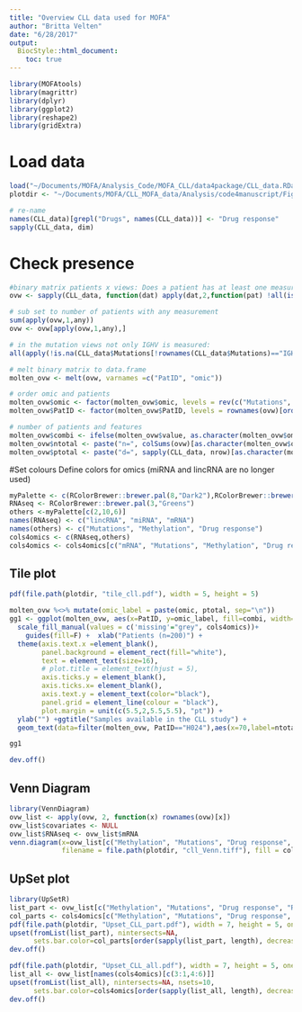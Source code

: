 ```yaml
---
title: "Overview CLL data used for MOFA"
author: "Britta Velten"
date: "6/28/2017"
output:
  BiocStyle::html_document:
    toc: true
---
```



```r
library(MOFAtools)
library(magrittr)
library(dplyr)
library(ggplot2)
library(reshape2)
library(gridExtra)
```

# Load data
```r
load("~/Documents/MOFA/Analysis_Code/MOFA_CLL/data4package/CLL_data.RData")
plotdir <- "~/Documents/MOFA/CLL_MOFA_data/Analysis/code4manuscript/Figures_CLL_overview"

# re-name
names(CLL_data)[grepl("Drugs", names(CLL_data))] <- "Drug response"
sapply(CLL_data, dim)
```

# Check presence
```r
#binary matrix patients x views: Does a patient has at least one measurement in a given view?
ovw <- sapply(CLL_data, function(dat) apply(dat,2,function(pat) !all(is.na(pat))))

# sub set to number of patients with any measurement
sum(apply(ovw,1,any))
ovw <- ovw[apply(ovw,1,any),]

# in the mutation views not only IGHV is measured:
all(apply(!is.na(CLL_data$Mutations[!rownames(CLL_data$Mutations)=="IGHV",]),2,any) == ovw[,"Mutations"])

# melt binary matrix to data.frame
molten_ovw <- melt(ovw, varnames =c("PatID", "omic"))

# order omic and patients
molten_ovw$omic <- factor(molten_ovw$omic, levels = rev(c("Mutations", "Methylation", "Drug response", "mRNA")))
molten_ovw$PatID <- factor(molten_ovw$PatID, levels = rownames(ovw)[order(rowSums(ovw[,-1]), decreasing = T)])

# number of patients and features
molten_ovw$combi <- ifelse(molten_ovw$value, as.character(molten_ovw$omic), "missing")
molten_ovw$ntotal <- paste("n=", colSums(ovw)[as.character(molten_ovw$omic) ], sep="")
molten_ovw$ptotal <- paste("d=", sapply(CLL_data, nrow)[as.character(molten_ovw$omic) ], sep="")

```

#Set colours
Define colors for omics (miRNA and lincRNA are no longer used)

```r
myPalette <- c(RColorBrewer::brewer.pal(8,"Dark2"),RColorBrewer::brewer.pal(9,"Set1"))
RNAseq <- RColorBrewer::brewer.pal(3,"Greens")
others <-myPalette[c(2,10,6)]
names(RNAseq) <- c("lincRNA", "miRNA", "mRNA")
names(others) <- c("Mutations", "Methylation", "Drug response")
cols4omics <- c(RNAseq,others)
cols4omics <- cols4omics[c("mRNA", "Mutations", "Methylation", "Drug response")]
```


## Tile plot
```r
pdf(file.path(plotdir, "tile_cll.pdf"), width = 5, height = 5)

molten_ovw %<>% mutate(omic_label = paste(omic, ptotal, sep="\n"))
gg1 <- ggplot(molten_ovw, aes(x=PatID, y=omic_label, fill=combi, width=0.7, height=0.9), col="black")+geom_tile() +
  scale_fill_manual(values = c('missing'="grey", cols4omics))+
    guides(fill=F) +  xlab("Patients (n=200)") + 
  theme(axis.text.x =element_blank(),
        panel.background = element_rect(fill="white"),
        text = element_text(size=16),
        # plot.title = element_text(hjust = 5),
        axis.ticks.y = element_blank(),
        axis.ticks.x= element_blank(),
        axis.text.y = element_text(color="black"),
        panel.grid = element_line(colour = "black"),
        plot.margin = unit(c(5.5,2,5.5,5.5), "pt")) +
  ylab("") +ggtitle("Samples available in the CLL study") +
  geom_text(data=filter(molten_ovw, PatID=="H024"),aes(x=70,label=ntotal), size=6)

gg1

dev.off()
```

## Venn Diagram
```r
library(VennDiagram)
ovw_list <- apply(ovw, 2, function(x) rownames(ovw)[x])
ovw_list$covariates <- NULL
ovw_list$RNAseq <- ovw_list$mRNA
venn.diagram(x=ovw_list[c("Methylation", "Mutations", "Drug response", "RNAseq")], 
             filename = file.path(plotdir, "cll_Venn.tiff"), fill = cols4omics[c("Methylation", "Mutations", "Drug response", "mRNA")])
```


## UpSet plot
```r
library(UpSetR)
list_part <- ovw_list[c("Methylation", "Mutations", "Drug response", "RNAseq")]
col_parts <- cols4omics[c("Methylation", "Mutations", "Drug response", "mRNA")]
pdf(file.path(plotdir, "Upset_CLL_part.pdf"), width = 7, height = 5, onefile = F)
upset(fromList(list_part), nintersects=NA,
      sets.bar.color=col_parts[order(sapply(list_part, length), decreasing = T)], sets.x.label = "Number of patients")
dev.off()

pdf(file.path(plotdir, "Upset_CLL_all.pdf"), width = 7, height = 5, onefile = F)
list_all <- ovw_list[names(cols4omics)[c(3:1,4:6)]]
upset(fromList(list_all), nintersects=NA, nsets=10,
      sets.bar.color=cols4omics[order(sapply(list_all, length), decreasing = T)], sets.x.label = "Number of patients")
dev.off()
```

